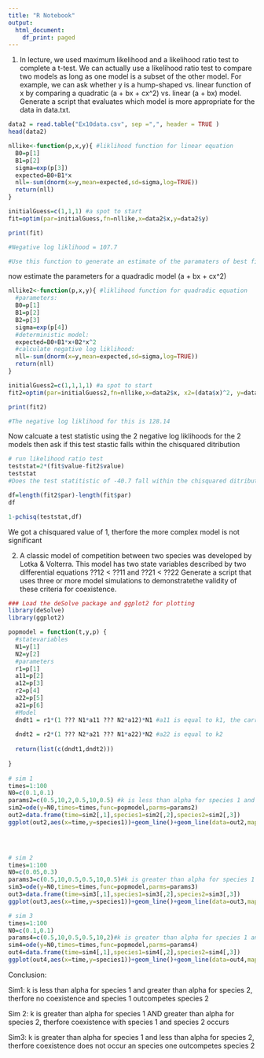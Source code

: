 ---
title: "R Notebook"
output:
  html_document:
    df_print: paged
---
1. In lecture, we used maximum likelihood and a likelihood ratio test to complete a t-test. We can actually use a likelihood ratio test to compare two models as long as one model is a subset of the other model.
For example, we can ask whether y is a hump-shaped vs. linear function of x by comparing a quadratic
(a + bx + cx^2) vs. linear (a + bx) model. Generate a script that evaluates which model is more appropriate
for the data in data.txt.


```{r}
data2 = read.table("Ex10data.csv", sep =",", header = TRUE )
head(data2)

nllike<-function(p,x,y){ #liklihood function for linear equation
  B0=p[1]
  B1=p[2]
  sigma=exp(p[3])
  expected=B0+B1*x
  nll=-sum(dnorm(x=y,mean=expected,sd=sigma,log=TRUE))
  return(nll)
} 

initialGuess=c(1,1,1) #a spot to start
fit=optim(par=initialGuess,fn=nllike,x=data2$x,y=data2$y)

print(fit)

#Negative log liklihood = 107.7

#Use this function to generate an estimate of the paramaters of best fit for the data and then compare these estimates to coefficient estimates of  a quadradic equation
```


now estimate the parameters for a quadradic model (a + bx + cx^2)
```{r}
nllike2<-function(p,x,y){ #liklihood function for quadradic equation
  #parameters:
  B0=p[1]
  B1=p[2]
  B2=p[3]
  sigma=exp(p[4])
  #deterministic model:
  expected=B0+B1*x+B2*x^2
  #calculate negative log liklihood:
  nll=-sum(dnorm(x=y,mean=expected,sd=sigma,log=TRUE))
  return(nll)
}

initialGuess2=c(1,1,1,1) #a spot to start
fit2=optim(par=initialGuess2,fn=nllike,x=data2$x, x2=(data$x)^2, y=data2$y)

print(fit2)

#The negative log liklihood for this is 128.14 

```

Now calcuate a test statistic using the 2 negative log liklihoods for the 2 models 
then ask if this test stastic falls within the chisquared ditribution
```{r}

# run likelihood ratio test
teststat=2*(fit$value-fit2$value)
teststat
#Does the test statitistic of -40.7 fall within the chisquared ditribution? 

df=length(fit2$par)-length(fit$par)
df

1-pchisq(teststat,df)


```

We got a chisquared value of 1, therfore the more complex model is not significant 


2. A classic model of competition between two species was developed by Lotka & Volterra. This model has two state variables described by two differential equations
??12 < ??11 and ??21 < ??22
Generate a script that uses three or more model simulations to demonstratethe validity of these criteria for
coexistence.

```{r}
### Load the deSolve package and ggplot2 for plotting
library(deSolve)
library(ggplot2)

popmodel = function(t,y,p) {
  #statevariables
  N1=y[1]
  N2=y[2]
  #parameters
  r1=p[1]
  a11=p[2]
  a12=p[3]
  r2=p[4]
  a22=p[5]
  a21=p[6]
  #Model 
  dndt1 = r1*(1 ??? N1*a11 ??? N2*a12)*N1 #a11 is equal to k1, the carrying capacity
  
  dndt2 = r2*(1 ??? N2*a21 ??? N1*a22)*N2 #a22 is equal to k2
  
  return(list(c(dndt1,dndt2)))
  
}
  
# sim 1
times=1:100
N0=c(0.1,0.1)
params2=c(0.5,10,2,0.5,10,0.5) #k is less than alpha for species 1 and greater than alpha for species 2, therfore no coexistence and species 1 outcompetes species 2
sim2=ode(y=N0,times=times,func=popmodel,parms=params2)
out2=data.frame(time=sim2[,1],species1=sim2[,2],species2=sim2[,3])
ggplot(out2,aes(x=time,y=species1))+geom_line()+geom_line(data=out2,mapping=aes(x=time,y=species2),col='red')+theme_classic()


  
```

```{r}
# sim 2
times=1:100
N0=c(0.05,0.3)
params3=c(0.5,10,0.5,0.5,10,0.5)#k is greater than alpha for species 1 AND greater than alpha for species 2, therfore coexistence with species 1 and species 2 occurs
sim3=ode(y=N0,times=times,func=popmodel,parms=params3) 
out3=data.frame(time=sim3[,1],species1=sim3[,2],species2=sim3[,3])
ggplot(out3,aes(x=time,y=species1))+geom_line()+geom_line(data=out3,mapping=aes(x=time,y=species2),col='red')+theme_classic()


```

```{r}
# sim 3
times=1:100
N0=c(0.1,0.1)
params4=c(0.5,10,0.5,0.5,10,2)#k is greater than alpha for species 1 and less than alpha for species 2, therfore coexistence does not occur an species one outcompetes species 2 
sim4=ode(y=N0,times=times,func=popmodel,parms=params4)
out4=data.frame(time=sim4[,1],species1=sim4[,2],species2=sim4[,3])
ggplot(out4,aes(x=time,y=species1))+geom_line()+geom_line(data=out4,mapping=aes(x=time,y=species2),col='red')+theme_classic()
```


Conclusion: 

Sim1: k is less than alpha for species 1 and greater than alpha for species 2, therfore no coexistence and species 1 outcompetes species 2 

Sim 2: k is greater than alpha for species 1 AND greater than alpha for species 2, therfore coexistence with species 1 and species 2 occurs

Sim3: k is greater than alpha for species 1 and less than alpha for species 2, therfore coexistence does not occur an species one outcompetes species 2 
